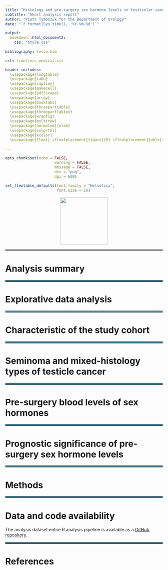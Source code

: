 ---
title: "Histology and pre-surgery sex hormone levels in testicular cancer"
subtitle: "Short analysis report"
author: "Piotr Tymoszuk for the Department of Urology"
date: "`r format(Sys.time(), '%Y-%m-%d')`"

output: 
  bookdown::html_document2:
    css: "style.css"
    
bibliography: tesca.bib

csl: frontiers_medical.csl

header-includes:
  \usepackage{longtable}
  \usepackage{tabu}
  \usepackage{caption}
  \usepackage{makecell}
  \usepackage{pdflscape}
  \usepackage{array}
  \usepackage{booktabs}
  \usepackage{threeparttable}
  \usepackage{threeparttablex}
  \usepackage{wrapfig}
  \usepackage{multirow}
  \usepackage[normalem]{ulem}
  \usepackage{colortbl}
  \usepackage{xcolor}
  \usepackage{float} \floatplacement{figure}{H} \floatplacement{table}{H}

---

```{r, setup, include = FALSE}


opts_chunk$set(echo = FALSE, 
                      warning = FALSE, 
                      message = FALSE, 
                      dev = "png", 
                      dpi = 600)

set_flextable_defaults(font.family = "Helvetica", 
                       font.size = 10)


```


<center>

![](logo_large.png){#id .class width="40mm"}

</center>

<hr style = "border-top: 5px solid DarkGray" />


# Analysis summary

<hr style = "border-top: 5px solid #417a8b" />

# Explorative data analysis

<hr style = "border-top: 5px solid #417a8b" />

# Characteristic of the study cohort

<hr style = "border-top: 5px solid #417a8b" />

# Seminoma and mixed-histology types of testicle cancer

<hr style = "border-top: 5px solid #417a8b" />

# Pre-surgery blood levels of sex hormones

<hr style = "border-top: 5px solid #417a8b" />

# Prognostic significance of pre-surgery sex hormone levels

<hr style = "border-top: 5px solid #417a8b" />

# Methods

<hr style = "border-top: 5px solid #417a8b" />

# Data and code availability

The analysis dataset entire R analysis pipeline is available as a [GitHub repository](https://github.com/PiotrTymoszuk/TesCa_hormones).

<hr style = "border-top: 5px solid #417a8b" />

# References